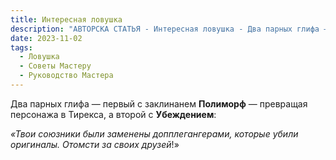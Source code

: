 ```yaml
---
title: Интересная ловушка
description: "АВТОРСКА СТАТЬЯ - Интересная ловушка - Два парных глифа — первый с заклинанем **Полиморф** — превращая персонажа в Тирекса, а второй с **Убеждением**: \«Твои союзники были заменены допплегангерами, которые убили оригиналы. Отомсти за своих друзей!\»"
date: 2023-11-02 
tags:
  - Ловушка
  - Советы Мастеру
  - Руководство Мастера
---
```


Два парных глифа — первый с заклинанем **Полиморф** — превращая персонажа в Тирекса, а второй с **Убеждением**: 

*«Твои союзники были заменены допплегангерами, которые убили оригиналы. Отомсти за своих друзей*!»

